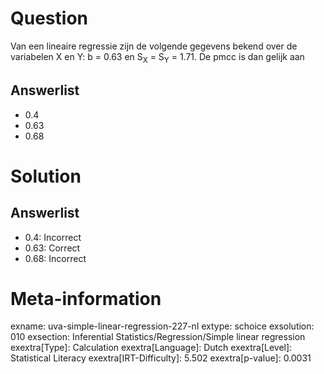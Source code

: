 Question
========

Van een lineaire regressie zijn de volgende gegevens bekend over de
variabelen X en Y: b = 0.63 en S~X~ = S~Y~ = 1.71. De pmcc is dan gelijk
aan

Answerlist
----------

* 0.4
* 0.63
* 0.68

Solution
========

Answerlist
----------

* 0.4: Incorrect
* 0.63: Correct
* 0.68: Incorrect

Meta-information
================
exname: uva-simple-linear-regression-227-nl
extype: schoice
exsolution: 010
exsection: Inferential Statistics/Regression/Simple linear regression
exextra[Type]: Calculation
exextra[Language]: Dutch
exextra[Level]: Statistical Literacy
exextra[IRT-Difficulty]: 5.502
exextra[p-value]: 0.0031
